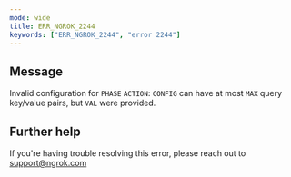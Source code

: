 ```yaml
---
mode: wide
title: ERR_NGROK_2244
keywords: ["ERR_NGROK_2244", "error 2244"]
---
```


## Message

Invalid configuration for `PHASE` `ACTION`: `CONFIG` can have at most `MAX` query key/value pairs, but `VAL` were provided.

## Further help

If you're having trouble resolving this error, please reach out to [support@ngrok.com](mailto:support@ngrok.com?subject=Help%20with%20ERR_NGROK_2244)
